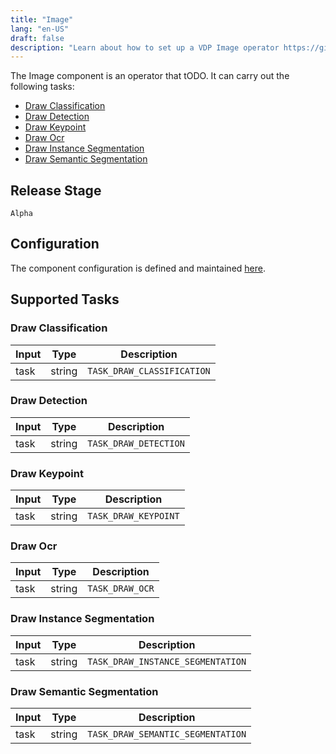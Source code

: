 ```yaml
---
title: "Image"
lang: "en-US"
draft: false
description: "Learn about how to set up a VDP Image operator https://github.com/instill-ai/vdp"
---
```


The Image component is an operator that tODO.
It can carry out the following tasks:

- [Draw Classification](#draw-classification)
- [Draw Detection](#draw-detection)
- [Draw Keypoint](#draw-keypoint)
- [Draw Ocr](#draw-ocr)
- [Draw Instance Segmentation](#draw-instance-segmentation)
- [Draw Semantic Segmentation](#draw-semantic-segmentation)

## Release Stage

`Alpha`

## Configuration

The component configuration is defined and maintained [here](https://github.com/instill-ai/component/blob/main/pkg/operator/image/v0/config/definitions.json).

## Supported Tasks

### Draw Classification

| Input | Type | Description |
| :--- | --- | --- |
| task | string | `TASK_DRAW_CLASSIFICATION` |

### Draw Detection

| Input | Type | Description |
| :--- | --- | --- |
| task | string | `TASK_DRAW_DETECTION` |

### Draw Keypoint

| Input | Type | Description |
| :--- | --- | --- |
| task | string | `TASK_DRAW_KEYPOINT` |

### Draw Ocr

| Input | Type | Description |
| :--- | --- | --- |
| task | string | `TASK_DRAW_OCR` |

### Draw Instance Segmentation

| Input | Type | Description |
| :--- | --- | --- |
| task | string | `TASK_DRAW_INSTANCE_SEGMENTATION` |

### Draw Semantic Segmentation

| Input | Type | Description |
| :--- | --- | --- |
| task | string | `TASK_DRAW_SEMANTIC_SEGMENTATION` |
